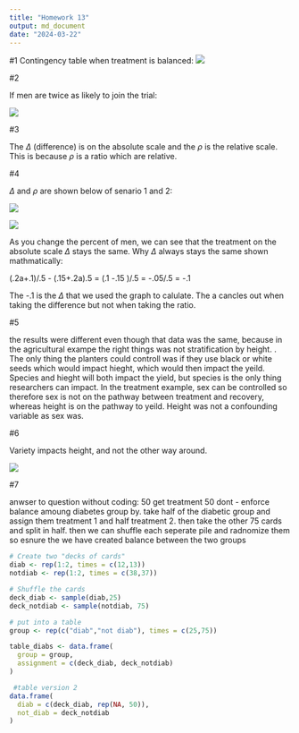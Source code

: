 ```yaml
---
title: "Homework 13"
output: md_document
date: "2024-03-22"
---
```


#1
Contingency table when treatment is balanced:
![](balanced.png)


#2

If men are twice as likely to join the trial:

![](moremen.png)


#3

The $\Delta$ (difference) is on the absolute scale and the $\rho$ is the relative scale. This is because $\rho$ is a ratio which are relative.

#4

$\Delta$ and $\rho$ are shown below of senario 1 and 2:

![](Q4a.png)

![](Q4b.png)

As you change the percent of men, we can see that the treatment on the absolute scale $\Delta$ stays the same. Why $\Delta$ always stays the same shown mathmatically:

(.2a+.1)/.5 - (.15+.2a).5 = (.1 -.15 )/.5 = -.05/.5 = -.1 

The -.1 is the $\Delta$ that we used the graph to calulate. The a cancles out when taking the difference but not when taking the ratio. 

#5

the results were different even though that data was the same, because in the agricultural exampe the right things was not stratification by height. . The only thing the planters could controll was if they use black or white seeds which would impact hieght, which would then impact the yeild. Species and hieght will both impact the yield, but species is the only thing researchers can impact. In the treatment example, sex can be controlled so therefore sex is not on the pathway between treatment and recovery, whereas height is on the pathway to yeild. Height was not a confounding variable as sex was. 

#6

Variety impacts height, and not the other way around. 

![](Q6.PNG)


#7

anwser to question without coding: 50 get treatment 50 dont - enforce balance amoung diabetes group by. take half of the diabetic group and assign them treatment 1 and half treatment 2. then take the other 75 cards and split in half. then we can shuffle each seperate pile and radnomize them so esnure the we have created balance between the two groups

```r
# Create two "decks of cards"
diab <- rep(1:2, times = c(12,13))
notdiab <- rep(1:2, times = c(38,37))

# Shuffle the cards
deck_diab <- sample(diab,25)
deck_notdiab <- sample(notdiab, 75)

# put into a table
group <- rep(c("diab","not diab"), times = c(25,75))

table_diabs <- data.frame(
  group = group,
  assignment = c(deck_diab, deck_notdiab)
)

 #table version 2
data.frame(
  diab = c(deck_diab, rep(NA, 50)),
  not_diab = deck_notdiab
)
```
